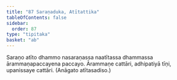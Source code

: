 ```yaml
---
title: "87 Saraṇaduka, Atītattika"
tableOfContents: false
sidebar:
  order: 87
type: "tipitaka"
basket: "ab"
---
```



<DynamicBreadcrumb />

<Division number="99">

<Paragraph number="273">
Saraṇo atīto dhammo nasaraṇassa naatītassa dhammassa ārammaṇapaccayena paccayo. Ārammaṇe cattāri, adhipatiyā tīṇi, upanissaye cattāri. (Anāgato atītasadiso.)
</Paragraph>
</Division>